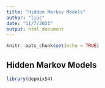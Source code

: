 ```yaml
---
title: "Hidden Markov Models"
author: "liuc"
date: "11/7/2021"
output: html_document
---
```


```r
knitr::opts_chunk$set(echo = TRUE)
```

## Hidden Markov Models

```r
library(depmixS4)
```


